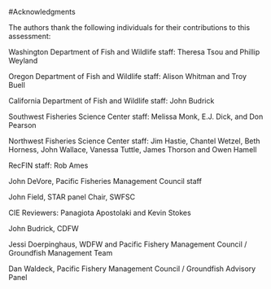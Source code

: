 <!-- ***************************ACKNOWLEDGEMENTS*************************** -->
#Acknowledgments

The authors thank the following individuals for their contributions to this assessment:

Washington Department of Fish and Wildlife staff:  Theresa Tsou and Phillip Weyland

Oregon Department of Fish and Wildlife staff:  Alison Whitman and Troy Buell

California Department of Fish and Wildlife staff:  John Budrick

Southwest Fisheries Science Center staff:  Melissa Monk, E.J. Dick, and Don Pearson

Northwest Fisheries Science Center staff:  Jim Hastie, Chantel Wetzel, Beth Horness, John Wallace, Vanessa Tuttle, James Thorson and Owen Hamell

RecFIN staff:  Rob Ames

John DeVore, Pacific Fisheries Management Council staff

John Field, STAR panel Chair, SWFSC

CIE Reviewers:  Panagiota Apostolaki and Kevin Stokes

John Budrick, CDFW

Jessi Doerpinghaus, WDFW and Pacific Fishery Management Council / Groundfish Management Team

Dan Waldeck, Pacific Fishery Management Council / Groundfish Advisory Panel


\newpage
\FloatBarrier


